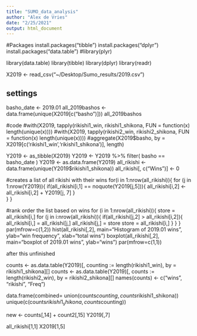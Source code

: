 ```yaml
---
title: "SUMO_data_analysis"
author: "Alex de Vries"
date: "2/25/2021"
output: html_document
---
```


#Packages
install.packages("tibble")
install.packages("dplyr")
install.packages("data.table")
#library(plyr)

library(data.table)
library(tibble)
library(dplyr)
library(readr)

X2019 <- read_csv("~/Desktop/Sumo_results/2019.csv")


## settings
basho_date <- 2019.01
all_2019bashos <- data.frame(unique(X2019[c("basho")]))
all_2019bashos

#code
#with(X2019, tapply(rikishi1_win, rikishi1_shikona, FUN = function(x) length(unique(x))))
#with(X2019, tapply(rikishi2_win, rikishi2_shikona, FUN = function(x) length(unique(x))))
#aggregate(X2019$basho, by = X2019[c('rikishi1_win','rikishi1_shikona')], length)

Y2019 <- as_tibble(X2019)
Y2019 <- Y2019 %>% filter(
  basho == basho_date
  )
Y2019 <- as.data.frame(Y2019)
all_rikishi <- data.frame(unique(Y2019$rikishi1_shikona))
all_rikishi[, c("Wins")] <- 0

#creates a list of all rikishi with their wins
for(i in 1:nrow(all_rikishi)){
  for (j in 1:nrow(Y2019)){
    if(all_rikishi[i,1] == noquote(Y2019[j,5])){
      all_rikishi[i,2] <- all_rikishi[i,2] + Y2019[j, 7]
    }  
  }
}

#rank order the list based on wins
for (i in 1:nrow(all_rikishi)){
  store = all_rikishi[i,]
  for (j in i:nrow(all_rikishi)){
    if(all_rikishi[j,2] > all_rikishi[i,2]){
      all_rikishi[i,] = all_rikishi[j,]
      all_rikishi[j,] = store
      store = all_rikishi[i,]
    }
  }
}
par(mfrow=c(1,2))
hist(all_rikishi[,2], main="Histogram of 2019.01 wins", ylab="win frequency", xlab="total wins")
boxplot(all_rikishi[,2], main="boxplot of 2019.01 wins", ylab="wins")
par(mfrow=c(1,1))


######################################## after this unfinished ####################################################


counts <- as.data.table(Y2019)[, counting := length(rikishi1_win), by = rikishi1_shikona][]
counts <- as.data.table(Y2019)[, counts := length(rikishi2_win), by = rikishi2_shikona][]
names(counts) <- c("wins", "rikishi", "Freq")

data.frame(combined= union(counts$counting, counts$rikishi1_shikona))
unique(c(counts$rikishi1_shikona, counts$counting))

new <- counts[,14] + count2[,15]
Y2019[,7]



all_rikishi[1,1]
X2019[1,5]

